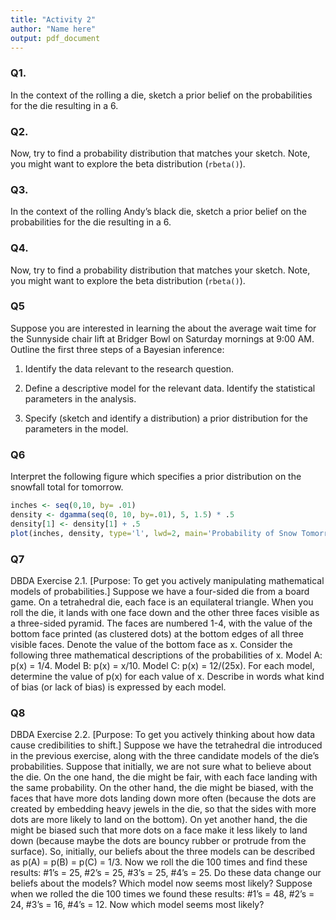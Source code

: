 ```yaml
---
title: "Activity 2"
author: "Name here"
output: pdf_document
---
```



### Q1.
In the context of the rolling a die, sketch a prior belief on the probabilities for the die resulting in a 6.

### Q2.
Now, try to find a probability distribution that matches your sketch. Note, you might want to explore the beta distribution (`rbeta()`).


### Q3.
In the context of the rolling Andy's black die, sketch a prior belief on the probabilities for the die resulting in a 6.

### Q4.
Now, try to find a probability distribution that matches your sketch. Note, you might want to explore the beta distribution (`rbeta()`).


### Q5

Suppose you are interested in learning the about the average wait time for the Sunnyside chair lift at Bridger Bowl on Saturday mornings at 9:00 AM. Outline the first three steps of a Bayesian inference:

1. Identify the data relevant to the research question.

2. Define a descriptive model for the relevant data. Identify the statistical parameters in the analysis.

3. Specify (sketch and identify a distribution) a prior distribution for the parameters in the model.

### Q6

Interpret the following figure which specifies a prior distribution on the snowfall total for tomorrow.

```r
inches <- seq(0,10, by= .01)
density <- dgamma(seq(0, 10, by=.01), 5, 1.5) * .5
density[1] <- density[1] + .5
plot(inches, density, type='l', lwd=2, main='Probability of Snow Tomorrow ', xlab = 'Inches', ylab = '')
```

### Q7 
DBDA Exercise 2.1. [Purpose: To get you actively manipulating mathematical models of probabilities.] Suppose we have a four-sided die from a board game. On a tetrahedral die, each face is an equilateral triangle. When you roll the die, it lands with one face down and the other three faces visible as a three-sided pyramid. The faces are numbered 1-4, with the value of the bottom face printed (as clustered dots) at the bottom edges of all three visible faces. Denote the value of the bottom face as x. Consider the following three mathematical descriptions of the probabilities of x. Model A: p(x) = 1/4. Model B: p(x) = x/10. Model C: p(x) = 12/(25x). For each model, determine the value of p(x) for each value of x. Describe in words what kind of bias (or lack of bias) is expressed by each model.

### Q8

DBDA Exercise 2.2. [Purpose: To get you actively thinking about how data cause credibilities to shift.] Suppose we have the tetrahedral die introduced in the previous exercise, along with the three candidate models of the die’s probabilities. Suppose that initially, we are not sure what to believe about the die. On the one hand, the die might be fair, with each face landing with the same probability. On the other hand, the die might be biased, with the faces that have more dots landing down more often (because the dots are created by embedding heavy jewels in the die, so that the sides with more dots are more likely to land on the bottom). On yet another hand, the die might be biased such that more dots on a face make it less likely to land down (because maybe the dots are bouncy rubber or protrude from the surface). So, initially, our beliefs about the three models can be described as p(A) = p(B) = p(C) = 1/3. Now we roll the die 100 times and find these results: #1’s = 25, #2’s = 25, #3’s = 25, #4’s = 25. Do these data change our beliefs about the models? Which model now seems most likely? Suppose when we rolled the die 100 times we found these results: #1’s = 48, #2’s = 24, #3’s = 16, #4’s = 12. Now which model seems most likely?

